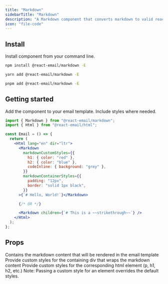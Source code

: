 ```yaml
---
title: "Markdown"
sidebarTitle: "Markdown"
description: "A Markdown component that converts markdown to valid react-email template code"
icon: "file-code"
---
```


## Install

Install component from your command line.

<CodeGroup>

```sh npm
npm install @react-email/markdown -E
```

```sh yarn
yarn add @react-email/markdown -E
```

```sh pnpm
pnpm add @react-email/markdown -E
```

</CodeGroup>

## Getting started

Add the component to your email template. Include styles where needed.

```jsx
import { Markdown } from "@react-email/markdown";
import { Html } from "@react-email/html";

const Email = () => {
  return (
    <Html lang="en" dir="ltr">
      <Markdown
        markdownCustomStyles={{
          h1: { color: "red" },
          h2: { color: "blue" },
          codeInline: { background: "grey" },
        }}
        markdownContainerStyles={{
          padding: "12px",
          border: "solid 1px black",
        }}
      >{`# Hello, World!`}</Markdown>

      {/* OR */}

      <Markdown children={`# This is a ~~strikethrough~~`} />
    </Html>
  );
};
```

## Props

<ResponseField name="children" type="string">
  Contains the markdown content that will be rendered in the email template
</ResponseField>
<ResponseField name="markdownContainerStyles" type="object" default="{}">
  Provide custom styles for the containing div that wraps the markdown content
</ResponseField>
<ResponseField name="markdownCustomStyles" type="object" default="{}">
  Provide custom styles for the corresponding html element (p, h1, h2, etc.)
  <Info>
    Note: Passing a custom style for an element overrides the default styles.
  </Info>
</ResponseField>

<Snippet file="support.mdx" />
